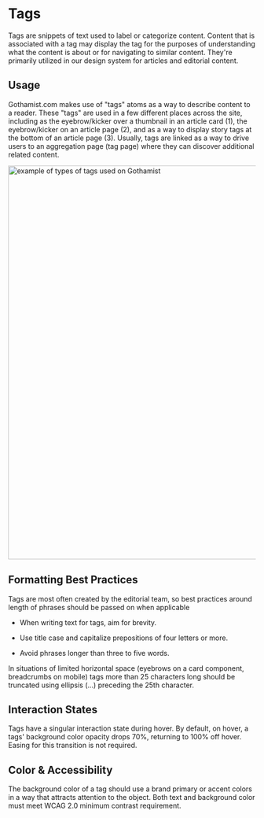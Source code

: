 
<Meta title="Components/Atoms/Tags" />



# Tags


Tags are snippets of text used to label or categorize content. Content that is associated with a tag may display the tag for the purposes of understanding what the content is about or for navigating to similar content. They're primarily utilized in our design system for articles and editorial content.



## Usage

Gothamist.com makes use of "tags" atoms as a way to describe content to a reader. These "tags" are used in a few different places across the site, including as the eyebrow/kicker over a thumbnail in an article card (1), the eyebrow/kicker on an article page (2), and as a way to display story tags at the bottom of an article page (3). Usually, tags are linked as a way to drive users to an aggregation page (tag page) where they can discover additional related content.

 <img alt="example of types of tags used on Gothamist" src="./images/Atoms-Tags-GothamistTags.png" width="800" />


## Formatting Best Practices

Tags are most often created by the editorial team, so best practices around length of phrases should be passed on when applicable

-   When writing text for tags, aim for brevity.

-   Use title case and capitalize prepositions of four letters or more.

-   Avoid phrases longer than three to five words.

In situations of limited horizontal space (eyebrows on a card component, breadcrumbs on mobile) tags more than 25 characters long should be truncated using ellipsis (...) preceding the 25th character.


## Interaction States
Tags have a singular interaction state during hover. By default, on hover, a tags' background color opacity drops 70%, returning to 100% off hover. Easing for this transition is not required.

## Color & Accessibility

The background color of a tag should use a brand primary or accent colors in a way that attracts attention to the object. Both text and background color must meet WCAG 2.0 minimum contrast requirement.
